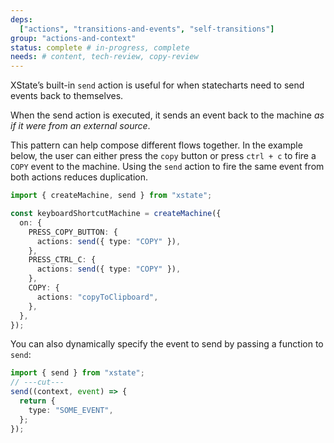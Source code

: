 ```yaml
---
deps:
  ["actions", "transitions-and-events", "self-transitions"]
group: "actions-and-context"
status: complete # in-progress, complete
needs: # content, tech-review, copy-review
---
```


XState’s built-in `send` action is useful for when statecharts need to send events back to themselves.

When the send action is executed, it sends an event back to the machine _as if it were from an external source_.

This pattern can help compose different flows together. In the example below, the user can either press the `copy` button or press `ctrl + c` to fire a `COPY` event to the machine. Using the `send` action to fire the same event from both actions reduces duplication.

```ts twoslash
import { createMachine, send } from "xstate";

const keyboardShortcutMachine = createMachine({
  on: {
    PRESS_COPY_BUTTON: {
      actions: send({ type: "COPY" }),
    },
    PRESS_CTRL_C: {
      actions: send({ type: "COPY" }),
    },
    COPY: {
      actions: "copyToClipboard",
    },
  },
});
```

You can also dynamically specify the event to send by passing a function to `send`:

```ts twoslash
import { send } from "xstate";
// ---cut---
send((context, event) => {
  return {
    type: "SOME_EVENT",
  };
});
```
